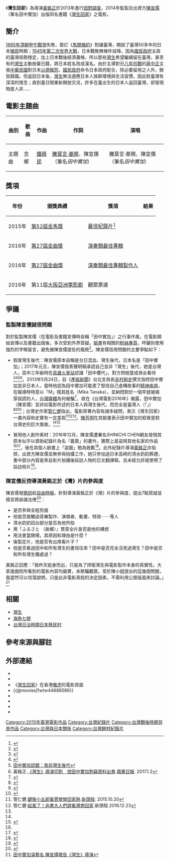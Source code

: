 {{About|2015年上映的紀錄片|2014年由陳宣儒所寫的同名的書籍|灣生回家 (書籍)}}
{{Off topic}}<!--本條目過度聚焦陳宣儒，然而陳宣儒已有個人條目，因而使本條目焦點模糊-->
{{Infobox film
| name           = 灣生回家
| original_name  = Wansei Back Home
| image          = 
| alt            =
| caption        = 
| director       = [[黃銘正|黃銘正]]
| producer       = [[陳宣儒|陳宣儒]]（筆名田中實加）
| writer         = 
| starring       = 
| music          = [[鍾興民|鍾興民]]
| cinematography = 
| editing        = 
| studio         = 田澤文化有限公司
| distributor    = 牽猴子整合行銷
| released       = {{Flagicon|TWN}} 2015年10月16日<br />{{Flagicon|HKG}} 2016年7月14日<br />{{Flagicon|JPN}} 2016年10月
| runtime        = 111分鐘
| country        = {{TWN}}
| language       = [[中華民國國語|國語]]、[[日語|日語]]
| budget         =
| gross          = 新台幣3000萬元<REF>[http://www.appledaily.com.tw/appledaily/article/headline/20170102/37506236/ 灣生回家作者 承認捏造身世] 2017.1.2 蘋果日報</REF>
| preceded_by    = 
| followed_by    = 
}}

《'''灣生回家'''》為導演[[黃銘正|黃銘正]]於2013年進行[[田野調查|田野調查]]，2014年監製及出資方[[陳宣儒|陳宣儒]]（筆名田中實加）出版同名書籍《[[灣生回家_(書籍)|灣生回家]]》之電影。

== 簡介 ==
[[1895年|1895年]][[清朝|清朝]][[甲午戰爭|甲午戰爭]]失敗，簽訂《[[馬關條約|馬關條約]]》割讓臺灣，開啟了臺灣50多年的日本[[殖民|殖民]]時期；[[1945年|1945年]][[第二次世界大戰|第二次世界大戰]]，日本戰敗無條件投降，因為[[國民政府|國民政府]]主政的臺灣局勢穩定，加上日本戰後經濟蕭條，所以那些[[灣生|灣生]]希望繼續留在臺灣，甚至有的[[灣生|灣生]]主動放棄日籍，將日本姓名改成漢名。由於主導對日[[八年抗戰|八年抗戰]]的[[蔣中正|蔣中正]]主張[[中華民國|中華民國]]對日本[[以德報怨_(蔣中正)|以德報怨]]，[[國民政府|國民政府]]命令日本政府配合，除必要留用之人外，餘皆歸國。但返回日本後，[[灣生|灣生]]無法適應日本人族群環境與生活習慣，因此對臺灣有深深的懷念；直到臺日間重新開放交流，許多在臺出生的日本人返回臺灣，卻發現物是人非……

==電影主題曲==
{| class="wikitable" 
|- 
! 曲別 || 歌曲 || 作曲 || 作詞 || 演唱
|-
| 主題曲||念鄉||[[鍾興民|鍾興民]]||[[騰莫言·基鬧|騰莫言·基鬧]]、陳宣儒（筆名''田中實加''）||騰莫言·基鬧、陳宣儒（筆名''田中實加''）
|}

==獎項==
{| class="wikitable" 
|- 
! 年份 || 頒獎典禮 || 獎項 || 結果 
|-
| 2015年||[[第52屆金馬獎|第52屆金馬獎]]||[[金馬獎最佳紀錄片|最佳紀錄片]]<ref>{{cite news|url=http://ent.ltn.com.tw/news/breakingnews/1491918|date=2015-10-30|title=《灣生》破1800萬 爺奶要來陪看|publisher=自由時報|author=鄒念祖}}</ref>||{{nom}}
|-
| 2016年||[[第27屆金曲獎|第27屆金曲獎]]||[[金曲獎演奏類最佳專輯|演奏類最佳專輯]]||{{nom}}
|-
| 2016年||[[第27屆金曲獎|第27屆金曲獎]]||[[金曲獎演奏類最佳專輯製作人|演奏類最佳專輯製作人]]||{{nom}}
|-
| 2016年||第11屆[[大阪亞洲電影節|大阪亞洲電影節]]|| 觀眾票選 ||{{won}}
|}

==爭議==
===監製陳宣儒誠信問題===
{{main|陳宣儒}}
對於監製陳宣儒（在電影及書籍宣傳時自稱「田中實加」）之行事作風，在電影開始宣傳以及書籍出版後，多次受到外界質疑。[[臉書|臉書]]有相關的[[粉絲專頁|粉絲專頁]]，呼籲別使用強烈的字眼留言，避免被陳宣儒提告的風險<ref>{{cite news|title=揭穿田中小姐的真相|url=https://www.facebook.com/%E6%8F%AD%E7%A9%BF%E7%94%B0%E4%B8%AD%E5%B0%8F%E5%A7%90%E7%9A%84%E7%9C%9F%E7%9B%B8-1343245692366414/|publisher=[[臉書|臉書]]|date=2016年12月31日|accessdate=2016年12月31日|author=}}</ref>。陳宣儒信用問題的主要爭點如下：

*假冒灣生後代：陳宣儒原本自稱是台日混血、灣生後代，日本名是「田中實加」；2017年元旦，陳宣儒發表聲明稿承認自己並非「灣生」後代，她是台灣人，高中三年級時在[[高雄火車站|高雄火車站]]認識「田中櫻代」，對方把她當成孫女看待<ref>{{cite news|title=磕頭承認身分造假 田中實加：路邊巧遇灣生外婆|url=http://www.upmedia.mg/news_info.php?SerialNo=9995|publisher=[[上報|上報]]|date=2017-01-01|accessdate=2017-01-01|author=蔡易軒}}</ref><ref>{{cite news|title=直擊高雄老家 田中實加真實面目曝光|url=http://www.nextmag.com.tw/breakingnews/news/214744|publisher=[[壹週刊|壹週刊]]|date=2016年12月28日|accessdate=2016年12月28日|author=調查組}}</ref><ref>[http://news.ltn.com.tw/news/focus/paper/1067679 田中實加認錯：我非灣生後代]</ref><ref>黃銘正.[http://www.appledaily.com.tw/realtimenews/article/entertainment/20170102/1026167/ 《灣生》導演切割　控田中實加剽竊資料出書].[[蘋果日報|蘋果日報]]. 2017.1.2</ref>。2013年5月24日，前《[[產經新聞|產經新聞]]》台北支局長[[吉村剛史|吉村剛史]]撰文指控田中實加並非日本人，當時他認為田中實加可能患了堅信自己虛構故事的[[精神疾病|精神疾病]]，在報導時特意以「M」隱其姓名（Mika Tanaka），並納悶對於一個早就被揭穿說謊的人，[[台灣媒體|台灣媒體]]為何被騙<ref>{{cite news|title=3年前就揭《灣生》作者造假　日記者納悶台媒為何被騙 |url=http://www.appledaily.com.tw/realtimenews/article/international/20170101/1025947/|publisher=[[蘋果日報|蘋果日報]]|date=2017年1月1日|accessdate=2017年1月1日|author=國際中心}}</ref>，故在《台灣電影2016年》揭露，田中實加（陳宣儒）並非如電影所述的日本人與灣生後代，而完全是臺灣人（「{{lang|ja|台湾人です。ごめんなさい}}」）<ref>{{cite news|language=ja|script-title=ja:台湾有情 嘘から出たマコト|url=http://www.sankei.com/world/news/130524/wor1305240029-n1.html|publisher=[[產經新聞|產經新聞]]|date=2013-05-24|accessdate=|archiveurl=https://web.archive.org/web/20220608154246/https://www.sankei.com/article/20130524-ZBVLJ55J5NN4PMFJE6PMMF6RJU/|archivedate=2022-06-08}}</ref><ref>{{cite news|title=賣房拍《灣生回家》曾感動全台！ 作者被爆是假日本人|url=http://star.ettoday.net/news/835063|publisher=東森新聞雲|date=2016-12-22|accessdate=2016-12-22}}</ref><ref name=":0">{{Cite web|title=鄉愁、騙局、真假身份與非虛構書寫，《灣生回家》造假風波回顧|url=https://theinitium.com/article/20170103-dailynews-Wansei-Back-Home/|access-date=2022-06-08|author=張淼|date=2017-01-04|work=theinitium.com|publisher=端傳媒|archive-url=https://web.archive.org/web/20220608153531/https://theinitium.com/article/20170103-dailynews-Wansei-Back-Home/|archive-date=2022-06-08}}</ref>；台灣史作家[[管仁健|管仁健]]指出，電影原著內容有諸多疑問，表示《灣生回家》一書內容和史實有一定差距<ref>管仁健.[http://newtalk.tw/news/view/2015-10-20/65816 鍵盤小五郎看賈彎彎回家熱].[[新頭殼|新頭殼]]. 2015.10.20</ref><ref>管仁健·[https://newtalk.tw/news/view/2016-12-23/80366 起風了！尚書大人們請看灣商回家].新頭殼.2016.12.23  <nowiki></nowiki></ref><ref name=":0" />。[[陳芳明|陳芳明]]在其臉書表示田中實加的假冒是對台灣史的巨大傷害。<ref name=":0" /><ref>{{Cite web|title=田中實加道歉後|url=https://www.facebook.com/fangming.chen.3/posts/967056990061169|access-date=2022-06-08|author=陳芳明|date=2017-01-01|quote=田中實加被發現身分造假之後，一直逃避所有的質疑。利用人的善良而進行欺騙，這是最險惡的行為。身為《灣生回家》的支持者，我不能不感到失望，而且有一定的挫折感。因為這個事件並非只是身分造假，對於台灣歷史也構成很大的褻瀆。這是利用台灣人的歷史失憶症，才使謊言獲得了存在的空間。我自己的岳母就是京都人，內人卻從未自稱是灣生。灣生是有一定的定義，必須是日本人在殖民地時期移民台灣，他們的後代在台灣出生。戰後被遣送回去日本，他們才被稱為灣生，而且在日本有某種文化歧視的意味。《灣生回家》確實表達了日本移民二代的鄉愁，也同時召喚了上一輩台灣人的鄉愁。這是這個紀錄片受到歡迎的主要原因。田中實加正是利用了這種鄉愁而拍片。現在整個事件已經非常明白，延宕這麼久之後，田中實加才出來認錯。她所造成的傷害不只是當代人，也傷害了上一代人。至於她藉機募款的活動，更是不足取。我們曾經對台灣歷史一直無法認識清楚，這是因為黨國體制的長期蒙蔽。現在利用這種蒙蔽又進行另外一種欺騙，這是對整個台灣史的巨大傷害。到現在，我還不知道如何使自己的情緒平息下來。}}</ref>

*冒用他人創作素材：2016年12月，陳宣儒遭署名SHINICHI CHEN網友發現其原本似乎以資助紀錄片為名「義賣」的畫作，實際上是盜用其他名家的作品<ref name=":0" /><ref>{{cite news|title=《灣生回家》作者田中實加所謂「賣畫籌錢」的騙術大公開|url=https://buzzorange.com/2016/12/22/wansei-back-home-director-lied/|publisher=BuzzOrange報橘|date=2016-12-22|accessdate=2016-12-22|author=Shinichi Chen}}</ref>，後在其個人臉書上「盜圖」勉為致歉<ref>{{cite news|title=為盜圖致歉！《灣生》作者：做了不對事情|url=http://www.appledaily.com.tw/realtimenews/article/new/20161223/1019338/|publisher=蘋果日報|date=2016-12-23|accessdate=2017-01-02}}</ref>。此外紀錄片導演[[黃銘正|黃銘正]]亦指控，出資方陳宣儒並無參與拍攝工作，她只參加過日本高崎的清水奶奶葬禮，書中部分內容是來自影片拍攝後採訪人物的日文翻譯稿，且未經允許就使用了採訪照片<ref>{{cite web|title=Mingzheng Huang  Facebook|url=https://www.facebook.com/mingzheng.huang.5/posts/1235996033133828?pnref=story|date=2016-12-24|accessdate=2017-01-01}}</ref>。

===陳宣儒反控導演黃銘正於《灣》片的參與度===
陳宣儒發[[簡訊|簡訊]]給[[自由時報|自由時報]]，針對導演黃銘正於《灣》片的參與度，提出7點質疑並揚言將訴諸法律<ref>{{cite web|url=http://ent.ltn.com.tw/news/breakingnews/1936172|language=zh-tw|title=（獨家）田中實加淪藝名 陳宣儒嗆告《灣生》導演|publisher=自由時報|date=2017-01-03|accessdate=}}</ref>：<br />

* 是否參與全程剪接
* 他是否接觸過音樂製作、演唱者、動畫、特效⋯⋯等人
* 清水奶奶回台部分是否為他所拍
* 用「ふるさと （故鄉）」貫穿全片是否是他的構想
* 用法會當開場，其原因和理由是什麼？
* 後製定片，他是否有出席看片子？
* 他是否看過田中和所有灣生的書信往來？田中是否完全沒見過灣生？田中是否和所有灣生獨處過？

黃銘正回應：「我昨天挺身而出，只是為了捍衛灣生與電影製作本身的真實性。大家進戲院所看到的電影內容均屬實，未欺騙觀眾。至於陳小姐提出的這幾個問題，我當然可以坦蕩說明，只是此非電影真假的決定因素，不需利用公眾版面來討論。」<ref>[http://ent.ltn.com.tw/news/breakingnews/1936172 田中實加淪藝名 陳宣儒嗆告《灣生》導演]</ref>

== 相關 ==
*[[灣生|灣生]]
*[[海角七號|海角七號]]
*[[台灣日治時期日本移民村|台灣日治時期日本移民村]]

==參考來源與腳註==
{{reflist|30em}}

==外部連結==
*{{IMDb title|5540084}}
*{{yahoomovie id|5939}}
*《[http://movie.yahoo-leisure.hk/movie/details/oLOOV 灣生回家]》在香港[[雅虎|雅虎]]的電影頁面{{zh-hk}}
*{{@movies|fwtw44688586}}
*{{Mtime|228397}}
*{{douban}}
*{{hkmdb title|17650}}
*{{youtube|channel=UCLPJfGrE4QDKBYz3sUdXsFg}}

{{電影台灣首播
|電視台={{flagicon|Taiwan}} 台灣 [[龍祥時代電影台|龍祥時代電影台]]
|播放檔次=週日晚間9點全台首播
|節目名稱=灣生回家
|日期=2016.07.24
}}

{{陳宣儒}}
{{大阪亞洲電影節觀客賞}}
[[Category:2015年臺灣電影作品|Category:2015年臺灣電影作品]]
[[Category:台灣紀錄片|Category:台灣紀錄片]]
[[Category:台灣戰後時期背景作品|Category:台灣戰後時期背景作品]]
[[Category:台灣與日本關係|Category:台灣與日本關係]]
[[Category:台灣題材紀錄片|Category:台灣題材紀錄片]]